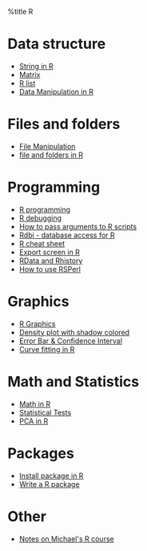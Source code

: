 %title R
= Data structure =
* [[String in R]]
* [[Matrix]]
* [[R list]]
* [[Data Manipulation in R]]

= Files and folders =
* [[File Manipulation in R| File Manipulation]]
* [[file and folders in R]]

= Programming =
* [[R programming]]
* [[R debugging]]
* [[How to pass arguments to R scripts]] 
* [[Rdbi - database access for R]]
* [[R cheat sheet]]
* [[Export screen in R]]
* [[RData and Rhistory]]
* [[How to use RSPerl]]

= Graphics =
* [[R Graphics]]
* [[Density plot with shadow colored]]
* [[Error Bar & Confidence Interval]]
* [[Curve fitting in R]]

= Math and Statistics =
* [[Math in R]]
* [[Statistical Tests]]
* [[PCA in R]]
 
= Packages =
* [[Install package in R]]
* [[Write a R package]]

= Other =
* [[Notes on Michael's R course]]
